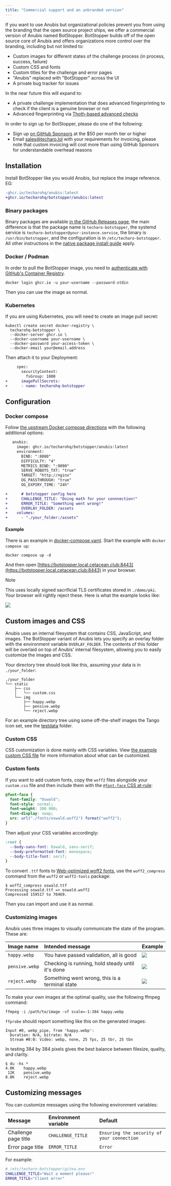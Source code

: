 ```yaml
---
title: "Commercial support and an unbranded version"
---
```


If you want to use Anubis but organizational policies prevent you from using the branding that the open source project ships, we offer a commercial version of Anubis named BotStopper. BotStopper builds off of the open source core of Anubis and offers organizations more control over the branding, including but not limited to:

- Custom images for different states of the challenge process (in process, success, failure)
- Custom CSS and fonts
- Custom titles for the challenge and error pages
- "Anubis" replaced with "BotStopper" across the UI
- A private bug tracker for issues

In the near future this will expand to:

- A private challenge implementation that does advanced fingerprinting to check if the client is a genuine browser or not
- Advanced fingerprinting via [Thoth-based advanced checks](./thoth.mdx)

In order to sign up for BotStopper, please do one of the following:

- Sign up [on GitHub Sponsors](https://github.com/sponsors/Xe) at the $50 per month tier or higher
- Email [sales@techaro.lol](mailto:sales@techaro.lol) with your requirements for invoicing, please note that custom invoicing will cost more than using GitHub Sponsors for understandable overhead reasons

## Installation

Install BotStopper like you would Anubis, but replace the image reference. EG:

```diff
-ghcr.io/techarohq/anubis:latest
+ghcr.io/techarohq/botstopper/anubis:latest
```

### Binary packages

Binary packages are available [in the GitHub Releases page](https://github.com/TecharoHQ/botstopper/releases), the main difference is that the package name is `techaro-botstopper`, the systemd service is `techaro-botstopper@your-instance.service`, the binary is `/usr/bin/botstopper`, and the configuration is in `/etc/techaro-botstopper`. All other instructions in the [native package install guide](./native-install.mdx) apply.

### Docker / Podman

In order to pull the BotStopper image, you need to [authenticate with GitHub's Container Registry](https://docs.github.com/en/packages/working-with-a-github-packages-registry/working-with-the-container-registry#authenticating-to-the-container-registry).

```text
docker login ghcr.io -u your-username --password-stdin
```

Then you can use the image as normal.

### Kubernetes

If you are using Kubernetes, you will need to create an image pull secret:

```text
kubectl create secret docker-registry \
  techarohq-botstopper \
  --docker-server ghcr.io \
  --docker-username your-username \
  --docker-password your-access-token \
  --docker-email your@email.address
```

Then attach it to your Deployment:

```diff
     spec:
       securityContext:
         fsGroup: 1000
+      imagePullSecrets:
+      - name: techarohq-botstopper
```

## Configuration

### Docker compose

Follow [the upstream Docker compose directions](https://anubis.techaro.lol/docs/admin/environments/docker-compose) with the following additional options:

```diff
   anubis:
     image: ghcr.io/techarohq/botstopper/anubis:latest
     environment:
       BIND: ":8080"
       DIFFICULTY: "4"
       METRICS_BIND: ":9090"
       SERVE_ROBOTS_TXT: "true"
       TARGET: "http://nginx"
       OG_PASSTHROUGH: "true"
       OG_EXPIRY_TIME: "24h"

+      # botstopper config here
+      CHALLENGE_TITLE: "Doing math for your connnection!"
+      ERROR_TITLE: "Something went wrong!"
+      OVERLAY_FOLDER: /assets
+    volumes:
+      - "./your_folder:/assets"
```

#### Example

There is an example in [docker-compose.yaml](https://github.com/TecharoHQ/botstopper/blob/main/docker-compose.yaml). Start the example with `docker compose up`:

```text
docker compose up -d
```

And then open [https://botstopper.local.cetacean.club:8443](https://botstopper.local.cetacean.club:8443) in your browser.

> [!NOTE]  
> This uses locally signed sacrificial TLS certificates stored in `./demo/pki`. Your browser will rightly reject these. Here is what the example looks like:
>
> ![](/img/botstopper/example-screenshot.webp)

## Custom images and CSS

Anubis uses an internal filesystem that contains CSS, JavaScript, and images. The BotStopper variant of Anubis lets you specify an overlay folder with the environment variable `OVERLAY_FOLDER`. The contents of this folder will be overlaid on top of Anubis' internal filesystem, allowing you to easily customize the images and CSS.

Your directory tree should look like this, assuming your data is in `./your_folder`:

```text
./your_folder
└── static
    ├── css
    │   └── custom.css
    └── img
        ├── happy.webp
        ├── pensive.webp
        └── reject.webp
```

For an example directory tree using some off-the-shelf images the Tango icon set, see the [testdata](https://github.com/TecharoHQ/botstopper/tree/main/testdata/static/img) folder.

### Custom CSS

CSS customization is done mainly with CSS variables. View [the example custom CSS file](https://github.com/TecharoHQ/botstopper/blob/main/testdata/static/css/custom.css) for more information about what can be customized.

### Custom fonts

If you want to add custom fonts, copy the `woff2` files alongside your `custom.css` file and then include them with the [`@font-face` CSS at-rule](https://developer.mozilla.org/en-US/docs/Web/CSS/@font-face):

```css
@font-face {
  font-family: "Oswald";
  font-style: normal;
  font-weight: 200 900;
  font-display: swap;
  src: url("./fonts/oswald.woff2") format("woff2");
}
```

Then adjust your CSS variables accordingly:

```css
:root {
  --body-sans-font: Oswald, sans-serif;
  --body-preformatted-font: monospace;
  --body-title-font: serif;
}
```

To convert `.ttf` fonts to [Web-optimized woff2 fonts](https://www.w3.org/TR/WOFF2/), use the `woff2_compress` command from the `woff2` or `woff2-tools` package:

```console
$ woff2_compress oswald.ttf
Processing oswald.ttf => oswald.woff2
Compressed 159517 to 70469.
```

Then you can import and use it as normal.

### Customizing images

Anubis uses three images to visually communicate the state of the program. These are:

| Image name     | Intended message                                 | Example                           |
| :------------- | :----------------------------------------------- | :-------------------------------- |
| `happy.webp`   | You have passed validation, all is good          | ![](/img/botstopper/happy.webp)   |
| `pensive.webp` | Checking is running, hold steady until it's done | ![](/img/botstopper/pensive.webp) |
| `reject.webp`  | Something went wrong, this is a terminal state   | ![](/img/botstopper/reject.webp)  |

To make your own images at the optimal quality, use the following ffmpeg command:

```text
ffmpeg -i /path/to/image -vf scale=-1:384 happy.webp
```

`ffprobe` should report something like this on the generated images:

```text
Input #0, webp_pipe, from 'happy.webp':
  Duration: N/A, bitrate: N/A
  Stream #0:0: Video: webp, none, 25 fps, 25 tbr, 25 tbn
```

In testing 384 by 384 pixels gives the best balance between filesize, quality, and clarity.

```text
$ du -hs *
4.0K    happy.webp
 12K    pensive.webp
8.0K    reject.webp
```

## Customizing messages

You can customize messages using the following environment variables:

| Message              | Environment variable | Default                                    |
| :------------------- | :------------------- | :----------------------------------------- |
| Challenge page title | `CHALLENGE_TITLE`    | `Ensuring the security of your connection` |
| Error page title     | `ERROR_TITLE`        | `Error`                                    |

For example:

```sh
# /etc/techaro-botstopper/gitea.env
CHALLENGE_TITLE="Wait a moment please!"
ERROR_TITLE="Client error"
```
